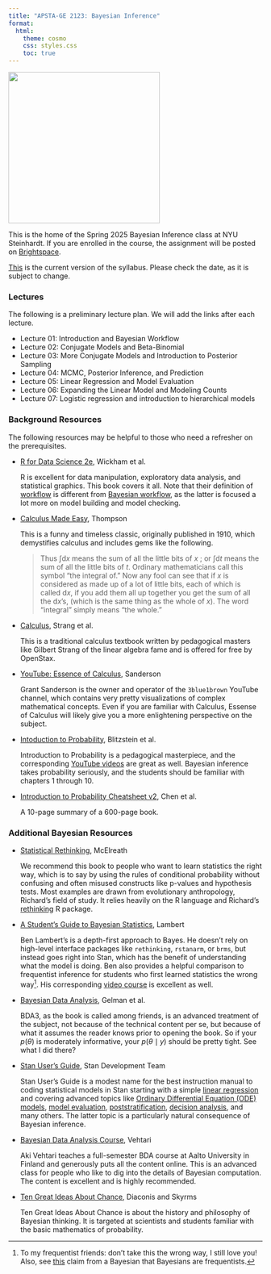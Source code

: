 ```yaml
---
title: "APSTA-GE 2123: Bayesian Inference"
format:
  html:
    theme: cosmo
    css: styles.css
    toc: true
---
```


![](bayes-course/dalle-fish.png){fig-align="center" width="300"}

This is the home of the Spring 2025 Bayesian Inference class at NYU Steinhardt. If you are enrolled in the course, the assignment will be posted on [Brightspace](https://brightspace.nyu.edu/).

[This](bayes-course/syllabus.pdf) is the current version of the syllabus. Please check the date, as it is subject to change.

### Lectures

The following is a preliminary lecture plan. We will add the links after each lecture.

-   Lecture 01: Introduction and Bayesian Workflow
-   Lecture 02: Conjugate Models and Beta-Binomial
-   Lecture 03: More Conjugate Models and Introduction to Posterior Sampling
-   Lecture 04: MCMC, Posterior Inference, and Prediction
-   Lecture 05: Linear Regression and Model Evaluation
-   Lecture 06: Expanding the Linear Model and Modeling Counts
-   Lecture 07: Logistic regression and introduction to hierarchical models


### Background Resources

The following resources may be helpful to those who need a refresher on the prerequisites.

-   [R for Data Science 2e](https://r4ds.hadley.nz/), Wickham et al. 

    R is excellent for data manipulation, exploratory data analysis, and statistical graphics. This book covers it all. Note that their definition of [workflow](https://r4ds.hadley.nz/whole-game) is different from [Bayesian workflow](http://www.stat.columbia.edu/~gelman/research/unpublished/Bayesian_Workflow_article.pdf), as the latter is focused a lot more on model building and model checking.

-   [Calculus Made Easy](http://calculusmadeeasy.org/), Thompson 

    This is a funny and timeless classic, originally published in 1910, which demystifies calculus and includes gems like the following.

    > Thus $\int \text{d}x$ means the sum of all the little bits of $x$ ; or $\int \text{d}t$ means the sum of all the little bits of $t$. Ordinary mathematicians call this symbol “the integral of.” Now any fool can see that if $x$ is considered as made up of a lot of little bits, each of which is called $\text{d}x$, if you add them all up together you get the sum of all the $\text{d}x$'s, (which is the same thing as the whole of $x$). The word “integral” simply means “the whole.” 

-   [Calculus](https://openstax.org/details/books/calculus-volume-1), Strang et al.

    This is a traditional calculus textbook written by pedagogical masters like Gilbert Strang of the linear algebra fame and is offered for free by OpenStax.

-   [YouTube: Essence of Calculus](https://bit.ly/calc-3blue1brown), Sanderson

    Grant Sanderson is the owner and operator of the `3blue1brown` YouTube channel, which contains very pretty visualizations of complex mathematical concepts. Even if you are familiar with Calculus, Essense of Calculus will likely give you a more enlightening perspective on the subject.

-   [Intoduction to Probability](https://projects.iq.harvard.edu/stat110/home), Blitzstein et al.

    Introduction to Probability is a pedagogical masterpiece, and the corresponding [YouTube videos](https://www.youtube.com/playlist?list=PL2SOU6wwxB0uwwH80KTQ6ht66KWxbzTIo) are great as well. Bayesian inference takes probability seriously, and the students should be familiar with chapters 1 through 10.

-   [Introduction to Probability Cheatsheet v2](https://static1.squarespace.com/static/54bf3241e4b0f0d81bf7ff36/t/55e9494fe4b011aed10e48e5/1441352015658/probability_cheatsheet.pdf), Chen et al.

    A 10-page summary of a 600-page book.

### Additional Bayesian Resources

-   [Statistical Rethinking](https://xcelab.net/rm/statistical-rethinking/), McElreath

    We recommend this book to people who want to learn statistics the right way, which is to say by using the rules of conditional probability without confusing and often misused constructs like p-values and hypothesis tests. Most examples are drawn from evolutionary anthropology, Richard's field of study. It relies heavily on the R language and Richard's [rethinking](https://github.com/rmcelreath/rethinking) R package.

-   [A Student's Guide to Bayesian Statistics](https://ben-lambert.com/a-students-guide-to-bayesian-statistics/), Lambert

    Ben Lambert's is a depth-first approach to Bayes. He doesn't rely on high-level interface packages like `rethinking`, `rstanarm`, or `brms`, but instead goes right into Stan, which has the benefit of understanding what the model is doing. Ben also provides a helpful comparison to frequentist inference for students who first learned statistics the wrong way[^1]. His corresponding [video course](https://www.youtube.com/playlist?list=PLwJRxp3blEvZ8AKMXOy0fc0cqT61GsKCG) is excellent as well. 

-   [Bayesian Data Analysis](http://stat.columbia.edu/~gelman/book/), Gelman et al.

    BDA3, as the book is called among friends, is an advanced treatment of the subject, not because of the technical content per se, but because of what it assumes the reader knows prior to opening the book. So if your $p(\theta)$ is moderately informative, your $p(\theta \mid y)$ should be pretty tight. See what I did there?

-   [Stan User's Guide](https://mc-stan.org/docs/stan-users-guide/index.html), Stan Development Team

    Stan User's Guide is a modest name for the best instruction manual to coding statistical models in Stan starting with a simple [linear regression](https://mc-stan.org/docs/stan-users-guide/regression.html#linear-regression) and covering advanced topics like [Ordinary Differential Equation (ODE) models](https://mc-stan.org/docs/stan-users-guide/odes.html), [model evaluation](https://mc-stan.org/docs/stan-users-guide/cross-validation.html), [poststratification](https://mc-stan.org/docs/stan-users-guide/poststratification.html), [decision analysis](https://mc-stan.org/docs/stan-users-guide/decision-analysis.html), and many others. The latter topic is a particularly natural consequence of Bayesian inference. 

-   [Bayesian Data Analysis Course](https://avehtari.github.io/BDA_course_Aalto/), Vehtari

    Aki Vehtari teaches a full-semester BDA course at Aalto University in Finland and generously puts all the content online. This is an advanced class for people who like to dig into the details of Bayesian computation. The content is excellent and is highly recommended.
    
-   [Ten Great Ideas About Chance](https://press.princeton.edu/books/hardcover/9780691174167/ten-great-ideas-about-chance), Diaconis and Skyrms

    Ten Great Ideas About Chance is about the history and philosophy of Bayesian thinking. It is targeted at scientists and students familiar with the basic mathematics of probability. 

[^1]: To my frequentist friends: don't take this the wrong way, I still love you! Also, see [this](https://statmodeling.stat.columbia.edu/2024/01/08/bayesians-are-frequentists-2/) claim from a Bayesian that Bayesians are frequentists.
